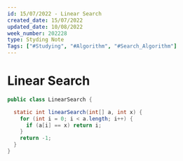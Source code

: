 ```yaml
---
id: 15/07/2022 - Linear Search
created_date: 15/07/2022
updated_date: 10/08/2022
week_number: 202228
type: Styding Note
Tags: ["#Studying", "#Algorithm", "#Search_Algorithm"]
---
```

# Linear Search

```java
public class LinearSearch {

  static int linearSearch(int[] a, int x) {
    for (int i = 0; i < a.length; i++) {
      if (a[i] == x) return i;
    }
    return -1;
  }
}
```

